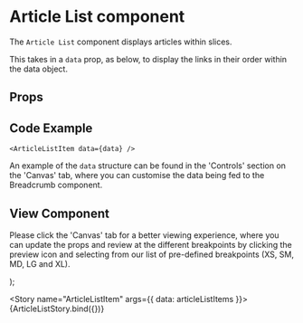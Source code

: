 

<Meta
  title="Newskit/Article List Item"
  component={ArticleListItem}
/>

# Article List component
The `Article List` component displays articles within slices.

This takes in a `data` prop, as below, to display the links in their order within the data object.

## Props
<Props of={ArticleListItem} />

## Code Example
`<ArticleListItem data={data} />`

An example of the `data` structure can be found in the 'Controls' section on the 'Canvas' tab, where you can customise the data being fed to the Breadcrumb component.

## View Component
Please click the 'Canvas' tab for a better viewing experience, where you can update the props and review at the different breakpoints by clicking the preview icon and selecting from our list of pre-defined breakpoints (XS, SM, MD, LG and XL).

  <TCThemeProvider>
    <ArticleListItem {...{ data }} />
  </TCThemeProvider>
);

<Story name="ArticleListItem" args={{ data: articleListItems }}>
  {ArticleListStory.bind({})}
</Story>